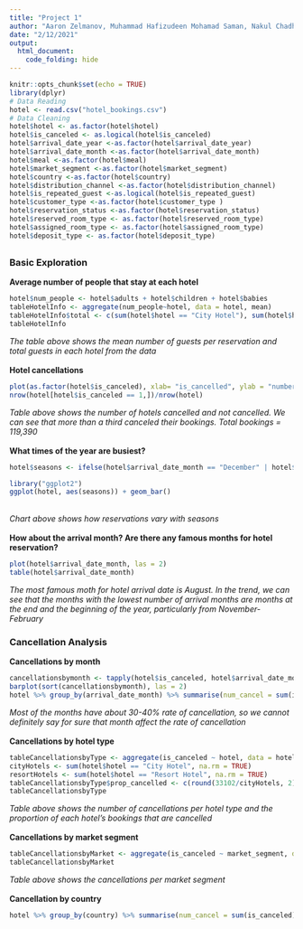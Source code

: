 ```yaml
---
title: "Project 1"
author: "Aaron Zelmanov, Muhammad Hafizudeen Mohamad Saman, Nakul Chadha, Kendall Cohen, Michael Geraci, Michael Zhang"
date: "2/12/2021"
output:
  html_document:
    code_folding: hide
---
```

```r
knitr::opts_chunk$set(echo = TRUE)
library(dplyr)
# Data Reading
hotel <- read.csv("hotel_bookings.csv")
# Data Cleaning
hotel$hotel <- as.factor(hotel$hotel)
hotel$is_canceled <- as.logical(hotel$is_canceled)
hotel$arrival_date_year <-as.factor(hotel$arrival_date_year)
hotel$arrival_date_month <-as.factor(hotel$arrival_date_month)
hotel$meal <-as.factor(hotel$meal)
hotel$market_segment <-as.factor(hotel$market_segment)
hotel$country <-as.factor(hotel$country)
hotel$distribution_channel <-as.factor(hotel$distribution_channel)
hotel$is_repeated_guest <-as.logical(hotel$is_repeated_guest)
hotel$customer_type <-as.factor(hotel$customer_type ) 
hotel$reservation_status <-as.factor(hotel$reservation_status)
hotel$reserved_room_type <- as.factor(hotel$reserved_room_type)
hotel$assigned_room_type <- as.factor(hotel$assigned_room_type)
hotel$deposit_type <- as.factor(hotel$deposit_type)
```
## {.tabset}
### Basic Exploration

**Average number of people that stay at each hotel**
```r
hotel$num_people <- hotel$adults + hotel$children + hotel$babies
tableHotelInfo <- aggregate(num_people~hotel, data = hotel, mean)
tableHotelInfo$total <- c(sum(hotel$hotel == "City Hotel"), sum(hotel$hotel == "Resort Hotel"))
tableHotelInfo
```
*The table above shows the mean number of guests per reservation and total guests in each hotel from the data* 
<br />
<br />
**Hotel cancellations**
```r
plot(as.factor(hotel$is_canceled), xlab= "is_cancelled", ylab = "number of people")
nrow(hotel[hotel$is_canceled == 1,])/nrow(hotel)
```
*Table above shows the number of hotels cancelled and not cancelled. We can see that more than a third canceled their bookings. Total bookings = 119,390*
<br />
<br />
**What times of the year are busiest?** 
```r
hotel$seasons <- ifelse(hotel$arrival_date_month == "December" | hotel$arrival_date_month == "January" | hotel$arrival_date_month =="February", "Winter", ifelse(hotel$arrival_date_month == "March" | hotel$arrival_date_month == "April" | hotel$arrival_date_month ==  "May",  "Spring", "Summer"))

library("ggplot2")
ggplot(hotel, aes(seasons)) + geom_bar()
```
<br />
*Chart above shows how reservations vary with seasons* 
<br />
<br />
**How about the arrival month? Are there any famous months for hotel reservation?**
```r
plot(hotel$arrival_date_month, las = 2)
table(hotel$arrival_date_month)
```
*The most famous moth for hotel arrival date is August. In the trend, we can see that the months with the lowest number of arrival months are months at the end and the beginning of the year, particularly from November-February*

### Cancellation Analysis 

**Cancellations by month**
```r
cancellationsbymonth <- tapply(hotel$is_canceled, hotel$arrival_date_month, mean, na.rm = TRUE)
barplot(sort(cancellationsbymonth), las = 2)
hotel %>% group_by(arrival_date_month) %>% summarise(num_cancel = sum(is_canceled)) %>% arrange(desc(num_cancel)) %>% head(10) %>% print %>% ggplot(aes(x = arrival_date_month, y = num_cancel, fill= num_cancel))+ geom_col()
```
*Most of the months have about 30-40% rate of cancellation, so we cannot definitely say for sure that month affect the rate of cancellation*
<br />
<br />
**Cancellations by hotel type**
```r
tableCancellationsbyType <- aggregate(is_canceled ~ hotel, data = hotel, sum)
cityHotels <- sum(hotel$hotel == "City Hotel", na.rm = TRUE)
resortHotels <- sum(hotel$hotel == "Resort Hotel", na.rm = TRUE)
tableCancellationsbyType$prop_cancelled <- c(round(33102/cityHotels, 2), round(11122/resortHotels, 2))
tableCancellationsbyType
```
*Table above shows the number of cancellations per hotel type and the proportion of each hotel's bookings that are cancelled* 
<br />
<br />
**Cancellations by market segment**
```r
tableCancellationsbyMarket <- aggregate(is_canceled ~ market_segment, data = hotel, length)
tableCancellationsbyMarket
```
*Table above shows the cancellations per market segment* 
<br />
<br />
**Cancellation by country**
```r
hotel %>% group_by(country) %>% summarise(num_cancel = sum(is_canceled)) %>% arrange(desc(num_cancel)) %>% head(10) %>% print %>% ggplot(aes(x = country, y = num_cancel, fill= num_cancel))+ geom_col()
```


